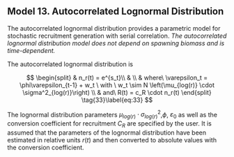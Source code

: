 
## Model 13. Autocorrelated Lognormal Distribution {.unnumbered}

The autocorrelated lognormal distribution provides a parametric model for stochastic recruitment generation with serial correlation. *The autocorrelated lognormal distribution model does not depend on spawning biomass and is time-dependent.*

The autocorrelated lognormal distribution is

$$
\begin{split}
& n_r(t) = e^{s_t}\\
& \\
& where\ \varepsilon_t = \phi\varepsilon_{t-1} + w_t \ with \ w_t \sim N \left(\mu_{log(r)} \cdot \sigma^2_{log(r)}\right) \\
& and\ R(t) = c_R \cdot n_r(t)
\end{split}
\tag{33}\label{eq:33}
$$

The lognormal distribution parameters $\mu_{log(r)} \cdot \sigma^2_{log(r)}$,$\phi$, $\varepsilon_0$ as well as the conversion coefficient for recruitment $C_R$ are specified by the user. It is assumed that the parameters of the lognormal distribution have been estimated in relative units $r(t)$ and then converted to absolute values with the conversion coefficient.
